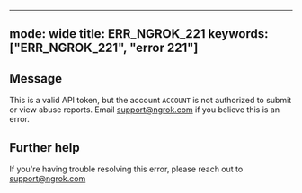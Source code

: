 
---
mode: wide
title: ERR_NGROK_221
keywords: ["ERR_NGROK_221", "error 221"]
---

## Message
This is a valid API token, but the account `ACCOUNT` is not authorized to submit or view abuse reports. Email support@ngrok.com if you believe this is an error.




## Further help
If you're having trouble resolving this error, please reach out to [support@ngrok.com](mailto:support@ngrok.com?subject=Help%20with%20ERR_NGROK_221)

